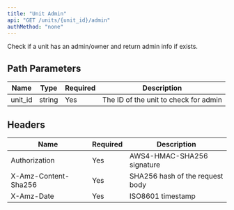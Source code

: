 ```yaml
---
title: "Unit Admin"
api: "GET /units/{unit_id}/admin"
authMethod: "none"
---
```


Check if a unit has an admin/owner and return admin info if exists.

## Path Parameters


| Name | Type | Required | Description |
| --- | --- | --- | --- |
| unit_id | string | Yes | The ID of the unit to check for admin |


## Headers


| Name | Required | Description |
| --- | --- | --- |
| Authorization | Yes | AWS4-HMAC-SHA256 signature |
| X-Amz-Content-Sha256 | Yes | SHA256 hash of the request body |
| X-Amz-Date | Yes | ISO8601 timestamp |

